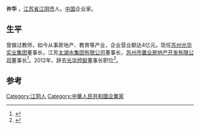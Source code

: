 '''许华''' {{BD|1962年|2月25日}}，[[江苏省|江苏省]][[江阴市|江阴市]]人。[[中国|中国]]企业家。

== 生平 ==
曾做过教师，如今从事房地产、教育等产业，企业营业额达4亿元。现任[[苏州光华实业集团|苏州光华实业集团]]董事长，江苏[[太湖水集团有限公司|太湖水集团有限公司]]董事长，[[苏州市置业房地产开发有限公司|苏州市置业房地产开发有限公司]]董事长<ref>{{Cite web|url=http://finance.eastmoney.com/news/1354,20150424500282097.html|title=光华控股变身金圆股份:核心资产“乾坤大挪移” _ 东方财富网|accessdate=2018-04-29|work=finance.eastmoney.com|archive-date=2018-04-29|archive-url=https://web.archive.org/web/20180429225021/http://finance.eastmoney.com/news/1354,20150424500282097.html|dead-url=no}}</ref>。2012年，辞去[[光华控股|光华控股]]董事长职位<ref>{{Cite web|url=http://www.capitalweek.com.cn/2012-09-04/283701036.html|title=光华控股董事长许华辞职|accessdate=2018-04-29|work=证券网|language=zh-hans|archive-date=2018-04-29|archive-url=https://web.archive.org/web/20180429223432/http://www.capitalweek.com.cn/2012-09-04/283701036.html|dead-url=no}}</ref>。

==参考==
{{reflist}}

[[Category:江阴人|Category:江阴人]]
[[Category:中華人民共和國企業家|Category:中華人民共和國企業家]]